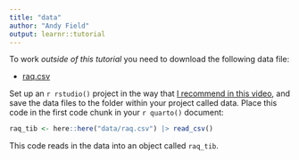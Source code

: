 ```yaml
---
title: "data"
author: "Andy Field"
output: learnr::tutorial
---
```


To work *outside of this tutorial* you need to download the following data file:

* [raq.csv](https://www.discovr.rocks/csv/raq.csv)

Set up an `r rstudio()` project in the way that [I recommend in this video](https://youtu.be/mqT7c17tofE?si=R0aSApz66fGQKESl), and save the data files to the folder within your project called [data]{.alt}. Place this code in the first code chunk in your `r quarto()` document:

```r
raq_tib <- here::here("data/raq.csv") |> read_csv()
```

This code reads in the data into an object called `raq_tib`.